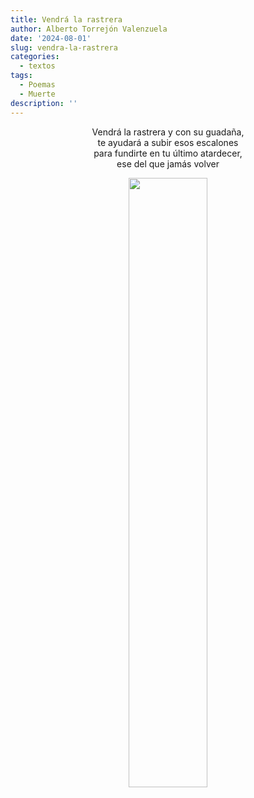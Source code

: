 ```yaml
---
title: Vendrá la rastrera
author: Alberto Torrejón Valenzuela
date: '2024-08-01'
slug: vendra-la-rastrera
categories:
  - textos
tags:
  - Poemas
  - Muerte
description: ''
---
```



<center>
<span class = "primerapalabra">V</span>endrá la rastrera y con su guadaña, <br>
te ayudará a subir esos escalones <br>
para fundirte en tu último atardecer, <br>
ese del que jamás volver

![](/text/Img/IMG_4485.jpg){width=50% height=50%}
</center>